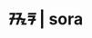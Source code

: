 ---
title: ᮞᮧᮛ | sora
description: Get started building your docs site with Starlight.
template: splash
hero:
  tagline: Sebuah software yang bertujuan untuk menyederhanakan proses pemilihan pemimpin baru.
  actions:
    - text: Baca dokumentasi
      link: /docs
      icon: right-arrow
      variant: primary
    - text: Pergi ke github
      link: https://github.com/sora-vp
      icon: github
---